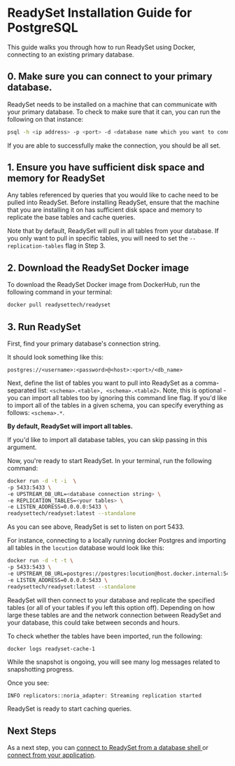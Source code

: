 
# ReadySet Installation Guide for PostgreSQL 

This guide walks you through how to run ReadySet using Docker, connecting to an existing primary database.

## 0. Make sure you can connect to your primary database.  

ReadySet needs to be installed on a machine that can communicate with your primary database. To check to make sure that it can, 
you can run the following on that instance:

```sh copy
psql -h <ip address> -p <port> -d <database name which you want to connect> -U <username of the database server>
```

If you are able to successfully make the connection, you should be all set. 

## 1. Ensure you have sufficient disk space and memory for ReadySet 
Any tables referenced by queries that you would like to cache need to be pulled into ReadySet. Before installing ReadySet, 
ensure that the machine that you are installing it on has sufficient disk space and memory to replicate the base tables and 
cache queries. 


<Callout type="info"> Note that by default, ReadySet will pull in all tables from your database. If you only want to pull in specific
tables, you will need to set the `--replication-tables` flag in Step 3.  </Callout>

## 2. Download the ReadySet Docker image
To download the ReadySet Docker image from DockerHub, run the following command in your terminal:

```sh copy
docker pull readysettech/readyset
```

## 3.  Run ReadySet


First, find your primary database's connection string. 

It should look something like this: 

```postgres://<username>:<password>@<host>:<port>/<db_name>```

Next, define the list of tables you want to pull into ReadySet as a comma-separated list: 
```<schema>.<table>, <schema>.<table2>```. Note, this is optional - you can import all tables too by ignoring this command line flag.
If you'd like to import all of the tables in a given schema, you can specify everything as follows: ```<schema>.*```. 



**By default, ReadySet will import all tables.**

If you'd like to import all database tables, you can skip passing in this argument. 


Now, you're ready to start ReadySet. In your terminal, run the following command:  

```sh copy
docker run -d -t -i  \
-p 5433:5433 \
-e UPSTREAM_DB_URL=<database connection string> \
-e REPLICATION_TABLES=<your tables> \
-e LISTEN_ADDRESS=0.0.0.0:5433 \
readysettech/readyset:latest --standalone
```

As you can see above, ReadySet is set to listen on port 5433. 

For instance, connecting to a locally running docker Postgres and importing all tables 
in the `locution` database would look like this:

```sh
docker run -d -t -t \
-p 5433:5433 \
-e UPSTREAM_DB_URL=postgres://postgres:locution@host.docker.internal:5432/locution \
-e LISTEN_ADDRESS=0.0.0.0:5433 \
readysettech/readyset:latest --standalone
```


ReadySet will then connect to your database and replicate the specified tables (or all of your tables if you 
left this option off). Depending on how large these tables
are and the network connection between ReadySet and your database, this could take between seconds and hours. 

To check whether the tables have been imported, run the following: 

```sh copy
docker logs readyset-cache-1
```

While the snapshot is ongoing, you will see many log messages related to snapshotting progress.

Once you see:

```
INFO replicators::noria_adapter: Streaming replication started
```

ReadySet is ready to start caching queries.

## Next Steps

As a next step, you can [connect to ReadySet from a database shell ](/get-started/connect/connect-via-database-shell) or [connect from your application](/get-started/connect/connect-an-application-via-an-orm). 

